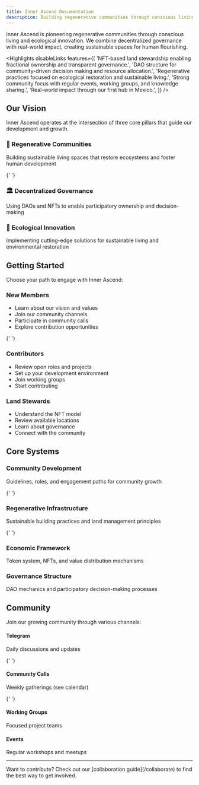 ```yaml
---
title: Inner Ascend Documentation
description: Building regenerative communities through conscious living and ecological innovation
---
```


<IntroParagraph large>
  Inner Ascend is pioneering regenerative communities through conscious living and ecological
  innovation. We combine decentralized governance with real-world impact, creating sustainable
  spaces for human flourishing.
</IntroParagraph>

<Highlights
  disableLinks
  features={[
    'NFT-based land stewardship enabling fractional ownership and transparent governance.',
    'DAO structure for community-driven decision making and resource allocation.',
    'Regenerative practices focused on ecological restoration and sustainable living.',
    'Strong community focus with regular events, working groups, and knowledge sharing.',
    'Real-world impact through our first hub in Mexico.',
  ]}
/>

## Our Vision

<Notice>
  Inner Ascend operates at the intersection of three core pillars that guide our development and
  growth.
</Notice>

<YStack space="$4">
  <Card>
    <H3>🌱 Regenerative Communities</H3>
    <Paragraph>Building sustainable living spaces that restore ecosystems and
    foster human development</Paragraph>
  </Card>

{' '}

<Card>
  <H3>🏛️ Decentralized Governance</H3>
  <Paragraph>Using DAOs and NFTs to enable participatory ownership and decision-making</Paragraph>
</Card>

  <Card>
    <H3>🔬 Ecological Innovation</H3>
    <Paragraph>Implementing cutting-edge solutions for sustainable living and environmental restoration</Paragraph>
  </Card>
</YStack>

## Getting Started

<Notice>Choose your path to engage with Inner Ascend:</Notice>

<YStack space="$4">
  <Card theme="pink">
    <H3>New Members</H3>
    <UL>
      <LI>Learn about our vision and values</LI>
      <LI>Join our community channels</LI>
      <LI>Participate in community calls</LI>
      <LI>Explore contribution opportunities</LI>
    </UL>
  </Card>

{' '}

<Card theme="blue">
  <H3>Contributors</H3>
  <UL>
    <LI>Review open roles and projects</LI>
    <LI>Set up your development environment</LI>
    <LI>Join working groups</LI>
    <LI>Start contributing</LI>
  </UL>
</Card>

  <Card theme="green">
    <H3>Land Stewards</H3>
    <UL>
      <LI>Understand the NFT model</LI>
      <LI>Review available locations</LI>
      <LI>Learn about governance</LI>
      <LI>Connect with the community</LI>
    </UL>
  </Card>
</YStack>

## Core Systems

<YStack space="$4">
  <Card>
    <H3>Community Development</H3>
    <Paragraph>Guidelines, roles, and engagement paths for community growth</Paragraph>
  </Card>

{' '}

<Card>
  <H3>Regenerative Infrastructure</H3>
  <Paragraph>Sustainable building practices and land management principles</Paragraph>
</Card>

{' '}

<Card>
  <H3>Economic Framework</H3>
  <Paragraph>Token system, NFTs, and value distribution mechanisms</Paragraph>
</Card>

  <Card>
    <H3>Governance Structure</H3>
    <Paragraph>DAO mechanics and participatory decision-making processes</Paragraph>
  </Card>
</YStack>

## Community

<Notice>Join our growing community through various channels:</Notice>

<YStack space="$2">
  <Link href="https://t.me/+dv4zmhAQfHMzYWFk">
    <Card>
      <XStack space>
        <H4>Telegram</H4>
        <Paragraph>Daily discussions and updates</Paragraph>
      </XStack>
    </Card>
  </Link>

{' '}

<Card>
  <XStack space>
    <H4>Community Calls</H4>
    <Paragraph>Weekly gatherings (see calendar)</Paragraph>
  </XStack>
</Card>

{' '}

<Card>
  <XStack space>
    <H4>Working Groups</H4>
    <Paragraph>Focused project teams</Paragraph>
  </XStack>
</Card>

  <Card>
    <XStack space>
      <H4>Events</H4>
      <Paragraph>Regular workshops and meetups</Paragraph>
    </XStack>
  </Card>
</YStack>

---

<Aside>
  Want to contribute? Check out our [collaboration guide](/collaborate) to find the best way to get
  involved.
</Aside>
